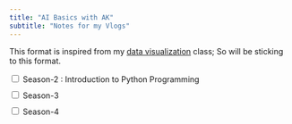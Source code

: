 ```yaml
---
title: "AI Basics with AK"
subtitle: "Notes for my Vlogs"
---
```


This format is inspired from my [data visualization](https://datavizaz.org) class; So will be sticking to this format.

```{=html}
<style>
    .tb table.collapsible {
        width: 1008px;
        border-collapse: collapse;
        margin: 50px auto;
        font-family: 'Calibri (Body)';
    }

    .tb .collapsible td {
        padding: 10px;
        border: 1px solid #ccc;
        text-align: center;
        font-size: 16px;
    }

    .tb {
        margin: 10px 0;
    }

    .tb span+span,
    .collapsible {
        display: none;
    }

    .tb input[type="checkbox"]:checked ~ span {
        display: none;
    }

    .tb input[type="checkbox"]:checked ~ span+span {
        display: inline;
    }

    .tb input[type="checkbox"]:checked ~ .collapsible {
        display: table;
    }

    .tb a {
        color: #3498db; /* Set link color */
        text-decoration: none; /* Remove underlines */
    }

    .tb a:hover {
        text-decoration: underline; /* Add underline on hover */
    }
</style>

<script>
    $(document).ready(function () {
        $('[data-toggle="toggle"]').change(function () {
            $(this).parents('.tb').find('.collapsible').toggle();
        });
    });
</script>

<div class="tb">
    <input type="checkbox" data-toggle="toggle"/>
    <span>Season-2 : Introduction to Python Programming</span><span>Season-2</span>
    <table class="collapsible" id="season02">

<tr>
<td style="background-color: #3498db; color: white;"><b>Episode</b></td>
<td style="background-color: #3498db; color: white;"><b>Episode Title</b></td>
<td style="background-color: #3498db; color: white;"><b>Slides / Handout</b></td>
<td style="background-color: #3498db; color: white;"><b>Home Work</b></td>
<td style="background-color: #3498db; color: white;"><b>YouTube Video Link</b></td>
<td style="background-color: #3498db; color: white;"><b>YouTube Demo File</b></td>
<td style="background-color: #3498db; color: white;"><b>Date of Upload</b></td>
</tr>
<tr>
<td>Episode - 01</td>
<td>Why Python?</td>
<td><a href="slides/season02/episode01/why-python.html" target="_blank">Link</a></td>
<td><a href="homework/season02/episode01/homework.html" target="_blank">Link</a></td>
<td><a href="https://youtu.be/zynrOOSNXro?feature=shared" target="_blank">Link</a></td>
<td>NA</td>
<td>1st March 2024</td>
</tr>
<tr>
<td>Episode - 02</td>
<td>Python Data Types</td>
<td><a href="slides/season02/episode02/variables_datatypes.html" target="_blank">Link</a></td>
<td><a href="homework/season02/episode02/homework.html" target="_blank">Link</a></td>
<td><a href="https://youtu.be/-41cT7lAsZ4" target="_blank">Link</a> </td>
<td><a href="slides/season02/episode02/Demo.py" target="_blank">Demo File</a></td>
<td>8th March 2024</td>
</tr>

<tr>
<td>Episode - 03</td>
<td>Numbers & Booleans</td>
<td><a href="slides/season02/episode03/numbers_booleans.html" target="_blank">Link</a></td>
<td><a href="homework/season02/episode03/homework.html" target="_blank">Link</a></td>
<td><a href="https://youtu.be/i4ubGLFbu30" target="_blank">Link</a></td>
<td><a href="slides/season02/episode03/epi03demo.py" target="_blank">Demo File</a></td>
<td>17th March 2024</td>
</tr>

<tr>
<td>Episode - 04</td>
<td>Strings & Characters - 1</td>
<td><a href="slides/season02/episode04/strings_characters_1.html" target="_blank">Link</a></td>
<td><a href="homework/season02/episode04/homework.html" target="_blank">Link</a></td>
<td><a href="https://youtu.be/Pr-qno6m3kA" target="_blank">Link</a></td>
<td><a href="" target="_blank">No Demo</a></td>
<td>24th March 2024</td>
</tr>

<tr>
<td>Episode - 05</td>
<td>Strings & Characters - 2</td>
<td><a href="slides/season02/episode05/strings_characters_2.html" target="_blank">Link</a></td>
<td><a href="homework/season02/episode05/homework.html" target="_blank">Link</a></td>
<td><a href="https://youtu.be/YtblBrvnqII" target="_blank">Link</a></td>
<td><a href="" target="_blank">No Demo</a></td>
<td>31st March 2024</td>
</tr>

<tr>
<td>Episode - 06</td>
<td>Strings & Characters - 3</td>
<td><a href="slides/season02/episode06/strings_characters_3.html" target="_blank">Link</a></td>
<td><a href="homework/season02/episode06/homework.html" target="_blank">Link</a></td>
<td><a href="https://youtu.be/-DrQBPWuz9I" target="_blank">Link</a></td>
<td><a href="slides/season02/episode06/demo.py" target="_blank">Demo File</a></td>
<td>7th April 2024</td>
</tr>

<tr>
<td>Episode - 07</td>
<td>Loops and Breaks</td>
<td><a href="slides/season02/episode07/Loops_Breaks.html" target="_blank">Link</a></td>
<td><a href="homework/season02/episode07/homework.html" target="_blank">Link</a></td>
<td><a href="https://youtu.be/9T4GwNTjgmo" target="_blank">Link</a></td>
<td><a href="slides/season02/episode07/epi07demo.py" target="_blank">Demo File</a></td>
<td>15th April 2024</td>
</tr>

<tr>
<td>Episode - 08</td>
<td>Lists & Tuples</td>
<td><a href="slides/season02/episode08/lists_tuples.html" target="_blank">Link</a></td>
<td><a href="homework/season02/episode08/homework.html" target="_blank">Link</a></td>
<td><a href="">Link</a></td>
<td></td>
<td>22nd April 2024</td>
</tr>


<tr>
<td>Episode - 09</td>
<td>List Operations</td>
<td><a href="">Link</a></td>
<td><a href="">Link</a></td>
<td><a href="">Link</a></td>
<td></td>
<td></td>
</tr>

<tr>
<td>Episode - 10</td>
<td>Dictionaries</td>
<td><a href="">Link</a></td>
<td><a href="">Link</a></td>
<td><a href="">Link</a></td>
<td></td>
<td></td>
</tr>

<tr>
<td>Episode - 11</td>
<td>Functions</td>
<td><a href="">Link</a></td>
<td><a href="">Link</a></td>
<td><a href="">Link</a></td>
<td></td>
<td></td>
</tr>

<tr>
<td>Episode - 12</td>
<td>Lambda Functions</td>
<td><a href="">Link</a></td>
<td><a href="">Link</a></td>
<td><a href="">Link</a></td>
<td></td>
<td></td>
</tr>

<tr>
<td>Episode - 13</td>
<td>Classes & Objects - 1</td>
<td><a href="">Link</a></td>
<td><a href="">Link</a></td>
<td><a href="">Link</a></td>
<td></td>
<td></td>
</tr>

<tr>
<td>Episode - 14</td>
<td>Classes & Objects - 2</td>
<td><a href="">Link</a></td>
<td><a href="">Link</a></td>
<td><a href="">Link</a></td>
<td></td>
<td></td>
</tr>        

<tr>
<td>Episode - 15</td>
<td>Inheritance</td>
<td><a href="">Link</a></td>
<td><a href="">Link</a></td>
<td><a href="">Link</a></td>
<td></td>
<td></td>
</tr>    

<tr>
<td>Episode - 16</td>
<td>Mutiple Inheritance</td>
<td><a href="">Link</a></td>
<td><a href="">Link</a></td>
<td><a href="">Link</a></td>
<td></td>
<td></td>
</tr>  

<tr>
<td>Episode - 17</td>
<td>Multi Threading & Multi Processing</td>
<td><a href="">Link</a></td>
<td><a href="">Link</a></td>
<td><a href="">Link</a></td>
<td></td>
<td></td>
</tr>  

<tr>
<td>Episode - 18</td>
<td>Debugging the Code</td>
<td><a href="">Link</a></td>
<td><a href="">Link</a></td>
<td><a href="">Link</a></td>
<td></td>
<td></td>
</tr>         

<tr>
<td>Episode - 19</td>
<td>End to End Project</td>
<td><a href="">Link</a></td>
<td><a href="">Link</a></td>
<td><a href="">Link</a></td>
<td></td>
<td></td>
</tr>     

<tr>
<td>Episode - 20</td>
<td>Deployin the Project</td>
<td><a href="">Link</a></td>
<td><a href="">Link</a></td>
<td><a href="">Link</a></td>
<td></td>
<td></td>
</tr>     
               
        
</table>
</div>

<div class="tb">
    <input type="checkbox"/>
    <span>Season-3</span><span>Hide</span>
    <table class="collapsible" id="season03">
<tr>
<td>Not Yet Available</td>
</tr>
</table>
</div>

<div class="tb">
    <input type="checkbox"/>
    <span>Season-4</span><span>Hide</span>
    <table class="collapsible" id="season04">
<tr>
<td>Not Yet Available</td>
</tr>
</table>
</div>
```